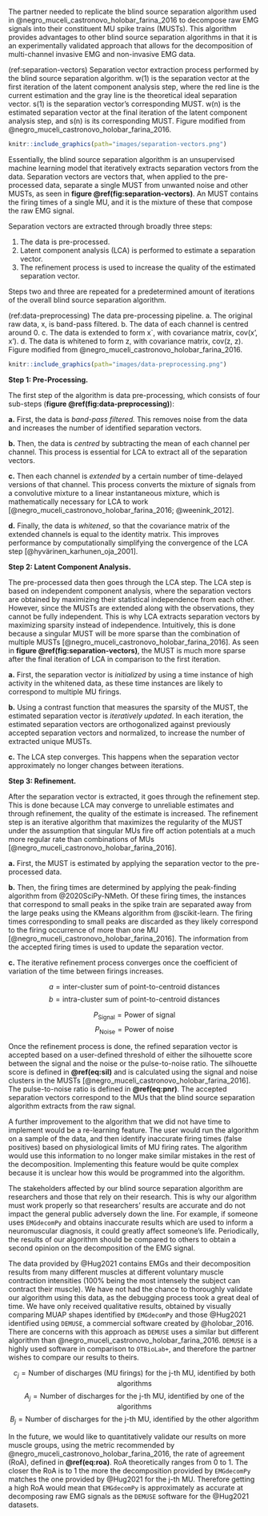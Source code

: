 The partner needed to replicate the blind source separation algorithm used in @negro_muceli_castronovo_holobar_farina_2016 to decompose raw EMG signals into their constituent MU spike trains (MUSTs). This algorithm provides advantages to other blind source separation algorithms in that it is an experimentally validated approach that allows for the decomposition of multi-channel invasive EMG and non-invasive EMG data.

(ref:separation-vectors) Separation vector extraction process performed by the blind source separation algorithm. w(1) is the separation vector at the first iteration of the latent component analysis step, where the red line is the current estimation and the gray line is the theoretical ideal separation vector. s(1) is the separation vector's corresponding MUST. w(n) is the estimated separation vector at the final iteration of the latent component analysis step, and s(n) is its corresponding MUST. Figure modified from @negro_muceli_castronovo_holobar_farina_2016.

```r
knitr::include_graphics(path="images/separation-vectors.png")
```

Essentially, the blind source separation algorithm is an unsupervised machine learning model that iteratively extracts separation vectors from the data. Separation vectors are vectors that, when applied to the pre-processed data, separate a single MUST from unwanted noise and other MUSTs, as seen in **figure \@ref(fig:separation-vectors)**. An MUST contains the firing times of a single MU, and it is the mixture of these that compose the raw EMG signal.

Separation vectors are extracted through broadly three steps:

1.  The data is pre-processed.
2.  Latent component analysis (LCA) is performed to estimate a separation vector.
3.  The refinement process is used to increase the quality of the estimated separation vector.

Steps two and three are repeated for a predetermined amount of iterations of the overall blind source separation algorithm.

(ref:data-preprocessing) The data pre-processing pipeline. a. The original raw data, x, is band-pass filtered. b. The data of each channel is centred around 0. c. The data is extended to form x`, with covariance matrix, cov(x', x'). d. The data is whitened to form z, with covariance matrix, cov(z, z). Figure modified from @negro_muceli_castronovo_holobar_farina_2016.

```r
knitr::include_graphics(path="images/data-preprocessing.png")
```

**Step 1: Pre-Processing.**

The first step of the algorithm is data pre-processing, which consists of four sub-steps (**figure \@ref(fig:data-preprocessing)**):

**a.** First, the data is *band-pass filtered.* This removes noise from the data and increases the number of identified separation vectors.

**b.** Then, the data is *centred* by subtracting the mean of each channel per channel. This process is essential for LCA to extract all of the separation vectors.

**c.** Then each channel is *extended* by a certain number of time-delayed versions of that channel. This process converts the mixture of signals from a convolutive mixture to a linear instantaneous mixture, which is mathematically necessary for LCA to work [@negro_muceli_castronovo_holobar_farina_2016; @weenink_2012].

**d.** Finally, the data is *whitened*, so that the covariance matrix of the extended channels is equal to the identity matrix. This improves performance by computationally simplifying the convergence of the LCA step [@hyvärinen_karhunen_oja_2001].

**Step 2: Latent Component Analysis.**

The pre-processed data then goes through the LCA step. The LCA step is based on independent component analysis, where the separation vectors are obtained by maximizing their statistical independence from each other. However, since the MUSTs are extended along with the observations, they cannot be fully independent. This is why LCA extracts separation vectors by maximizing sparsity instead of independence. Intuitively, this is done because a singular MUST will be more sparse than the combination of multiple MUSTs [@negro_muceli_castronovo_holobar_farina_2016]. As seen in **figure \@ref(fig:separation-vectors)**, the MUST is much more sparse after the final iteration of LCA in comparison to the first iteration.

**a.** First, the separation vector is *initialized* by using a time instance of high activity in the whitened data, as these time instances are likely to correspond to multiple MU firings.

**b.** Using a contrast function that measures the sparsity of the MUST, the estimated separation vector is *iteratively updated*. In each iteration, the estimated separation vectors are orthogonalized against previously accepted separation vectors and normalized, to increase the number of extracted unique MUSTs.

**c.** The LCA step converges. This happens when the separation vector approximately no longer changes between iterations.

**Step 3: Refinement.**

After the separation vector is extracted, it goes through the refinement step. This is done because LCA may converge to unreliable estimates and through refinement, the quality of the estimate is increased. The refinement step is an iterative algorithm that maximizes the regularity of the MUST under the assumption that singular MUs fire off action potentials at a much more regular rate than combinations of MUs [@negro_muceli_castronovo_holobar_farina_2016].

**a.** First, the MUST is estimated by applying the separation vector to the pre-processed data.

**b.** Then, the firing times are determined by applying the peak-finding algorithm from @2020SciPy-NMeth. Of these firing times, the instances that correspond to small peaks in the spike train are separated away from the large peaks using the KMeans algorithm from @scikit-learn. The firing times corresponding to small peaks are discarded as they likely correspond to the firing occurrence of more than one MU [@negro_muceli_castronovo_holobar_farina_2016]. The information from the accepted firing times is used to update the separation vector.

**c.** The iterative refinement process converges once the coefficient of variation of the time between firings increases.

\begin{equation} 
  \text{silhouette score} = \frac{b - a}{max(a, b)}
  (\#eq:sil)
\end{equation}

$$a = \text{inter-cluster sum of point-to-centroid distances}$$
$$b = \text{intra-cluster sum of point-to-centroid distances}$$

\begin{equation} 
  \text{pulse-to-noise ratio} = 10\log_{10} \bigg(\frac{P_{\text{Signal}}}{P_{\text{Noise}}} \bigg)
  (\#eq:pnr)
\end{equation}

$$P_{\text{Signal}} = \text{Power of signal}$$
$$P_{\text{Noise}} = \text{Power of noise}$$

Once the refinement process is done, the refined separation vector is accepted based on a user-defined threshold of either the silhouette score between the signal and the noise or the pulse-to-noise ratio. The silhouette score is defined in **\@ref(eq:sil)** and is calculated using the signal and noise clusters in the MUSTs [@negro_muceli_castronovo_holobar_farina_2016]. The pulse-to-noise ratio is defined in **\@ref(eq:pnr)**. The accepted separation vectors correspond to the MUs that the blind source separation algorithm extracts from the raw signal.

A further improvement to the algorithm that we did not have time to implement would be a re-learning feature. The user would run the algorithm on a sample of the data, and then identify inaccurate firing times (false positives) based on physiological limits of MU firing rates. The algorithm would use this information to no longer make similar mistakes in the rest of the decomposition. Implementing this feature would be quite complex because it is unclear how this would be programmed into the algorithm.

The stakeholders affected by our blind source separation algorithm are researchers and those that rely on their research. This is why our algorithm must work properly so that researchers' results are accurate and do not impact the general public adversely down the line. For example, if someone uses `EMGdecomPy` and obtains inaccurate results which are used to inform a neuromuscular diagnosis, it could greatly affect someone's life. Periodically, the results of our algorithm should be compared to others to obtain a second opinion on the decomposition of the EMG signal. 

The data provided by @Hug2021 contains EMGs and their decomposition results from many different muscles at different voluntary muscle contraction intensities (100% being the most intensely the subject can contract their muscle). We have not had the chance to thoroughly validate our algorithm using this data, as the debugging process took a great deal of time. We have only received qualitative results, obtained by visually comparing MUAP shapes identified by `EMGdecomPy` and those @Hug2021 identified using `DEMUSE`, a commercial software created by @holobar_2016. There are concerns with this approach as `DEMUSE` uses a similar but different algorithm than @negro_muceli_castronovo_holobar_farina_2016. `DEMUSE` is a highly used software in comparison to `OTBioLab+`, and therefore the partner wishes to compare our results to theirs.

\begin{equation} 
  \text{rate of agreement} = \frac{c_j}{c_j + A_j +B_j}
  (\#eq:roa)
\end{equation}


$$c_j = \text{Number of discharges (MU firings) for the j-th MU, identified by both algorithms}$$
$$A_j = \text{Number of discharges for the j-th MU, identified by one of the algorithms}$$
$$B_j = \text{Number of discharges for the j-th MU, identified by the other algorithm}$$

In the future, we would like to quantitatively validate our results on more muscle groups, using the metric recommended by @negro_muceli_castronovo_holobar_farina_2016, the rate of agreement (RoA), defined in **\@ref(eq:roa)**. RoA theoretically ranges from 0 to 1. The closer the RoA is to 1 the more the decomposition provided by `EMGdecomPy` matches the one provided by @Hug2021 for the j-th MU. Therefore getting a high RoA would mean that `EMGdecomPy` is approximately as accurate at decomposing raw EMG signals as the `DEMUSE` software for the @Hug2021 datasets.
